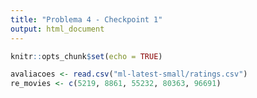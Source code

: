 ```yaml
---
title: "Problema 4 - Checkpoint 1"
output: html_document
---
```


```r
knitr::opts_chunk$set(echo = TRUE)
```


```r

avaliacoes <- read.csv("ml-latest-small/ratings.csv")
re_movies <- c(5219, 8861, 55232, 80363, 96691)



```
